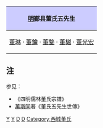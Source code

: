 {|align="center" style="border:1px solid #AAAAAA; margin-top:5px; margin-bottom:5px;"
!style="background-color:#CCCCFF;"|[[明朝|明]]鄞县董氏五先生
|-
|[[董琳]] · [[董鑰]] · [[董鏊]] · [[董樾]] · [[董光宏]]
|}
<noinclude>
==注==
参见：
* 《四明儒林董氏宗譜》
* [[萬斯同]]著《董氏五先生世傳》

[[Category:明朝人模板|Y]]
[[Category:宁波人物并称|Y]]
[[Category:鄞县人|D]]
[[Category:宁波文化|D]]
[[Category:西城董氏]]
</noinclude>